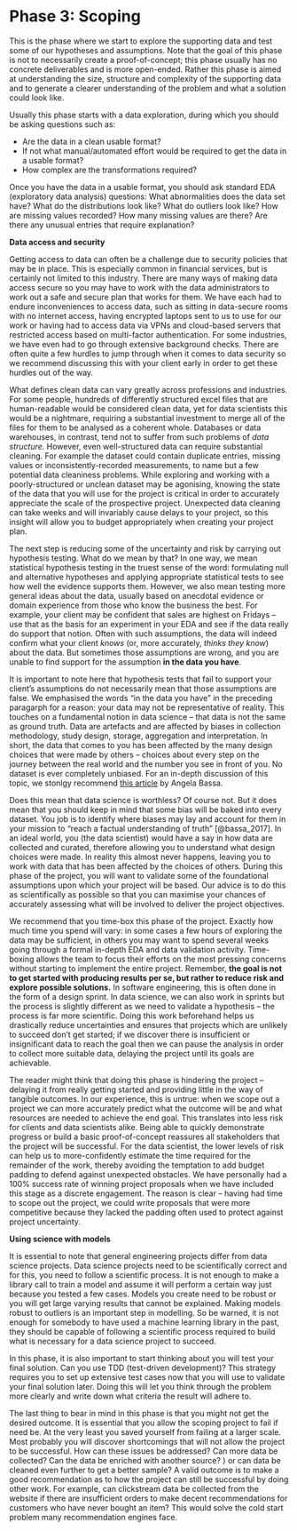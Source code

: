 # Phase 3: Scoping
This is the phase where we start to explore the supporting data and test some of our hypotheses and assumptions. Note that the goal of this phase is not to necessarily create a proof-of-concept; this phase usually has no concrete deliverables and is more open-ended. Rather this phase is aimed at understanding the size, structure and complexity of the supporting data and to generate a clearer understanding of the problem and what a solution could look like. 

Usually this phase starts with a data exploration, during which you should be asking questions such as: 

- Are the data in a clean usable format? 
- If not what manual/automated effort would be required to get the data in a usable format? 
- How complex are the transformations required? 

Once you have the data in a usable format, you should ask standard EDA (exploratory data analysis) questions: What abnormalities does the data set have? What do the distributions look like? What do outliers look like? How are missing values recorded? How many missing values are there? Are there any unusual entries that require explanation?

:::{.infobox}
**Data access and security**

Getting access to data can often be a challenge due to security policies that may be in place. This is especially common in financial services, but is certainly not limited to this industry. There are many ways of making data access secure so you may have to work with the data administrators to work out a safe and secure plan that works for them. We have each had to endure inconveniences to access data, such as sitting in data-secure rooms with no internet access, having encrypted laptops sent to us to use for our work or having had to access data via VPNs and cloud-based servers that restricted access based on multi-factor authentication. For some industries, we have even had to go through extensive background checks. There are often quite a few hurdles to jump through when it comes to data security so we recommend discussing this with your client early in order to get these hurdles out of the way.
:::

What defines clean data can vary greatly across professions and industries. For some people, hundreds of differently structured excel files that are human-readable would be considered clean data, yet for data scientists this would be a nightmare, requiring a substantial investment to merge all of the files for them to be analysed as a coherent whole. Databases or data warehouses, in contrast, tend not to suffer from such problems of *data structure*. However, even well-structured data can require substantial cleaning. For example the dataset could contain duplicate entries, missing values or inconsistently-recorded measurements, to name but a few potential data cleaniness problems. While exploring and working with a poorly-structured or unclean dataset may be agonising, knowing the state of the data that you will use for the project is critical in order to accurately appreciate the scale of the prospective project. Unexpected data cleaning can take weeks and will invariably cause delays to your project, so this insight will allow you to budget appropriately when creating your project plan.

The next step is reducing some of the uncertainty and risk by carrying out hypothesis testing. What do we mean by that? In one way, we mean statistical hypothesis testing in the truest sense of the word: formulating null and alternative hypotheses and applying appropriate statistical tests to see how well the evidence supports them. However, we also mean testing more general ideas about the data, usually based on anecdotal evidence or domain experience from those who know the business the best. For example, your client may be confident that sales are highest on Fridays -- use that as the basis for an experiment in your EDA and see if the data really do support that notion. Often with such assumptions, the data will indeed confirm what your client *knows* (or, more accurately, *thinks they know*) about the data. But sometimes those assumptions are wrong, and you are unable to find support for the assumption **in the data you have**. 

It is important to note here that hypothesis tests that fail to support your client's assumptions do not necessarily mean that those assumptions are false. We emphasised the words "in the data you have" in the preceding paragarph for a reason: your data may not be representative of reality. This touches on a fundamental notion in data science -- that data is not the same as ground truth. Data are artefacts and are affected by biases in collection methodology, study design, storage, aggregation and interpretation. In short, the data that comes to you has been affected by the many design choices that were made by others -- choices about every step on the journey between the real world and the number you see in front of you. No dataset is ever completely unbiased. For an in-depth discussion of this topic, we stonlgy recommend [this article](https://medium.com/@angebassa/data-alone-isnt-ground-truth-9e733079dfd4){target="_blank"} by Angela Bassa.

Does this mean that data science is worthless? Of course not. But it does mean that you should keep in mind that some bias will be baked into every dataset. You job is to identify where biases may lay and account for them in your mission to "reach a factual understanding of truth" [@bassa_2017]. In an ideal world, you (the data scientist) would have a say in how data are collected and curated, therefore allowing you to understand what design choices were made. In reality this almost never happens, leaving you to work with data that has been affected by the choices of others. During this phase of the project, you will want to validate some of the foundational assumptions upon which your project will be based. Our advice is to do this as scientifically as possible so that you can maximise your chances of accurately assessing what will be involved to deliver the project objectives. 

We recommend that you time-box this phase of the project. Exactly how much time you spend will vary: in some cases a few hours of exploring the data may be sufficient, in others you may want to spend several weeks going through a formal in-depth EDA and data validation activity. Time-boxing allows the team to focus their efforts on the most pressing concerns without starting to implement the entire project. Remember, **the goal is not to get started with producing results per se, but rather to reduce risk and explore possible solutions.** In software engineering, this is often done in the form of a design sprint. In data science, we can also work in sprints but the process is slightly different as we need to validate a hypothesis -- the process is far more scientific. Doing this work beforehand helps us drastically reduce uncertainties and ensures that projects which are unlikely to succeed don’t get started; if we discover there is insufficient or insignificant data to reach the goal then we can pause the analysis in order to collect more suitable data, delaying the project until its goals are achievable.

The reader might think that doing this phase is hindering the project – delaying it from really getting started and providing little in the way of tangible outcomes. In our experience, this is untrue: when we scope out a project we can more accurately predict what the outcome will be and what resources are needed to achieve the end goal. This translates into less risk for clients and data scientists alike. Being able to quickly demonstrate progress or build a basic proof-of-concept reassures all stakeholders that the project will be successful. For the data scientist, the lower levels of risk can help us to more-confidently estimate the time required for the remainder of the work, thereby avoiding the temptation to add budget padding to defend against unexpected obstacles. We have personally had a 100% success rate of winning project proposals when we have included this stage as a discrete engagement. The reason is clear -- having had time to scope out the project, we could write proposals that were more competitive because they lacked the padding often used to protect against project uncertainty.

:::{.infobox}
**Using science with models**

It is essential to note that general engineering projects differ from data science projects. Data science projects need to be scientifically correct and for this, you need to follow a scientific process. It is not enough to make a library call to train a model and assume it will perform a certain way just because you tested a few cases. Models you create need to be robust or you will get large varying results that cannot be explained. Making models robust to outliers is an important step in modelling. So be warned, it is not enough for somebody to have used a machine learning library in the past, they should be capable of following a scientific process required to build what is necessary for a data science project to succeed.
:::

In this phase, it is also important to start thinking about you will test your final solution. Can you use TDD (test-driven development)? This strategy requires you to set up extensive test cases now that you will use to validate your final solution later. Doing this will let you think through the problem more clearly and write down what criteria the result will adhere to.

The last thing to bear in mind in this phase is that you might not get the desired outcome. It is essential that you allow the scoping project to fail if need be. At the very least you saved yourself from failing at a larger scale. Most probably you will discover shortcomings that will not allow the project to be successful. How can these issues be addressed? Can more data be collected? Can the data be enriched with another source? ) or can data be cleaned even further to get a better sample? A valid outcome is to make a good recommendation as to how the project can still be successful by doing other work. For example, can clickstream data be collected from the website if there are insufficient orders to make decent recommendations for customers who have never bought an item? This would solve the cold start problem many recommendation engines face.


